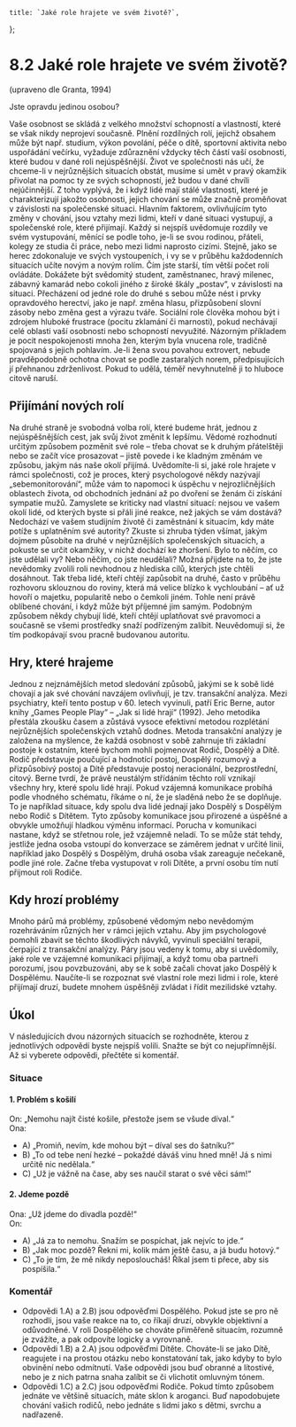     title: `Jaké role hrajete ve svém životě?`,
};

# 8.2 Jaké role hrajete ve svém životě?

(upraveno dle Granta, 1994)

Jste opravdu jedinou osobou?

Vaše osobnost se skládá z velkého množství schopností a vlastností, které se však nikdy neprojeví současně. Plnění rozdílných rolí, jejichž obsahem může být např. studium, výkon povolání, péče o dítě, sportovní aktivita nebo uspořádání večírku, vyžaduje zdůraznění vždycky těch částí vaší osobnosti, které budou v dané roli nejúspěšnější. Život ve společnosti nás učí, že chceme-li v nejrůznějších situacích obstát, musíme si umět v pravý okamžik přivolat na pomoc ty ze svých schopností, jež budou v dané chvíli nejúčinnější. Z toho vyplývá, že i když lidé mají stálé vlastnosti, které je charakterizují jakožto osobnosti, jejich chování se může značně proměňovat v závislosti na společenské situaci. Hlavním faktorem, ovlivňujícím tyto změny v chování, jsou vztahy mezi lidmi, kteří v dané situaci vystupují, a společenské role, které přijímají. Každý si nejspíš uvědomuje rozdíly ve svém vystupování, měnící se podle toho, je-li se svou rodinou, přáteli, kolegy ze studia či práce, nebo mezi lidmi naprosto cizími. Stejně, jako se herec zdokonaluje ve svých vystoupeních, i vy se v průběhu každodenních situacích učíte novým a novým rolím. Čím jste starší, tím větší počet rolí ovládáte. Dokážete být svědomitý student, zaměstnanec, hravý milenec, zábavný kamarád nebo cokoli jiného z široké škály „postav“, v závislosti na situaci. Přecházení od jedné role do druhé s sebou může nést i prvky opravdového herectví, jako je např. změna hlasu, přizpůsobení slovní zásoby nebo změna gest a výrazu tváře. Sociální role člověka mohou být i zdrojem hluboké frustrace (pocitu zklamání či marnosti), pokud nechávají celé oblasti vaší osobnosti nebo schopností nevyužité. Názorným příkladem je pocit nespokojenosti mnoha žen, kterým byla vnucena role, tradičně spojovaná s jejich pohlavím. Je-li žena svou povahou extrovert, nebude pravděpodobně ochotna chovat se podle zastaralých norem, předpisujících jí přehnanou zdrženlivost. Pokud to udělá, téměř nevyhnutelně ji to hluboce citově naruší.

## Přijímání nových rolí

Na druhé straně je svobodná volba rolí, které budeme hrát, jednou z nejúspěšnějších cest, jak svůj život změnit k lepšímu. Vědomé rozhodnutí určitým způsobem pozměnit své role – třeba chovat se k druhým přátelštěji nebo se začít více prosazovat – jistě povede i ke kladným změnám ve způsobu, jakým nás naše okolí přijímá. Uvědomíte-li si, jaké role hrajete v rámci společnosti, což je proces, který psychologové někdy nazývají „sebemonitorování“, může vám to napomoci k úspěchu v nejrozličnějších oblastech života, od obchodních jednání až po dvoření se ženám či získání sympatie mužů. Zamyslete se kriticky nad vlastní situací: nejsou ve vašem okolí lidé, od kterých byste si přáli jiné reakce, než jakých se vám dostává? Nedochází ve vašem studijním životě či zaměstnání k situacím, kdy máte potíže s uplatněním své autority? Zkuste si zhruba týden všímat, jakým dojmem působíte na druhé v nejrůznějších společenských situacích, a pokuste se určit okamžiky, v nichž dochází ke zhoršení. Bylo to něčím, co jste udělali vy? Nebo něčím, co jste neudělali? Možná přijdete na to, že jste nevědomky zvolili roli nevhodnou z hlediska cílů, kterých jste chtěli dosáhnout. Tak třeba lidé, kteří chtějí zapůsobit na druhé, často v průběhu rozhovoru sklouznou do roviny, která má velice blízko k vychloubání – ať už hovoří o majetku, popularitě nebo o čemkoli jiném. Tohle není právě oblíbené chování, i když může být příjemné jim samým. Podobným způsobem někdy chybují lidé, kteří chtějí uplatňovat své pravomoci a současně se všemi prostředky snaží podřízeným zalíbit. Neuvědomují si, že tím podkopávají svou pracně budovanou autoritu.

## Hry, které hrajeme

Jednou z nejznámějších metod sledování způsobů, jakými se k sobě lidé chovají a jak své chování navzájem ovlivňují, je tzv. transakční analýza. Mezi psychiatry, kteří tento postup v 60. letech vyvinuli, patří Eric Berne, autor knihy „Games People Play“ – „Jak si lidé hrají“ (1992). Jeho metodika přestála zkoušku časem a zůstává vysoce efektivní metodou rozplétání nejrůznějších společenských vztahů dodnes. Metoda transakční analýzy je založena na myšlence, že každá osobnost v sobě zahrnuje tři základní postoje k ostatním, které bychom mohli pojmenovat Rodič, Dospělý a Dítě. Rodič představuje poučující a hodnotící postoj, Dospělý rozumový a přizpůsobivý postoj a Dítě představuje postoj neracionální, bezprostřední, citový. Berne tvrdí, že právě neustálým střídáním těchto rolí vznikají všechny hry, které spolu lidé hrají. Pokud vzájemná komunikace probíhá podle vhodného schématu, říkáme o ní, že je sladěná nebo že se doplňuje. To je například situace, kdy spolu dva lidé jednají jako Dospělý s Dospělým nebo Rodič s Dítětem. Tyto způsoby komunikace jsou přirozené a úspěšné a obvykle umožňují hladkou výměnu informací. Porucha v komunikaci nastane, když se střetnou role, jež vzájemně neladí. To se může stát tehdy, jestliže jedna osoba vstoupí do konverzace se záměrem jednat v určité linii, například jako Dospělý s Dospělým, druhá osoba však zareaguje nečekaně, podle jiné role. Začne třeba vystupovat v roli Dítěte, a první osobu tím nutí přijmout roli Rodiče.

## Kdy hrozí problémy

Mnoho párů má problémy, způsobené vědomým nebo nevědomým rozehráváním různých her v rámci jejich vztahu. Aby jim psychologové pomohli zbavit se těchto škodlivých návyků, vyvinuli speciální terapii, čerpající z transakční analýzy. Páry jsou vedeny k tomu, aby si uvědomily, jaké role ve vzájemné komunikaci přijímají, a když tomu oba partneři porozumí, jsou povzbuzováni, aby se k sobě začali chovat jako Dospělý k Dospělému. Naučíte-li se rozpoznat své vlastní role mezi lidmi i role, které přijímají druzí, budete mnohem úspěšněji zvládat i řídit mezilidské vztahy.

## Úkol

V následujících dvou názorných situacích se rozhodněte, kterou z jednotlivých odpovědí byste nejspíš volili. Snažte se být co nejupřímnější. Až si vyberete odpovědi, přečtěte si komentář.

### Situace

#### 1. Problém s košilí

On: „Nemohu najít čisté košile, přestože jsem se všude díval.“\
Ona:
- A) „Promiň, nevím, kde mohou být – díval ses do šatníku?“
- B) „To od tebe není hezké – pokaždé dáváš vinu hned mně! Já s nimi určitě nic nedělala.“
- C) „Už je vážně na čase, aby ses naučil starat o své věci sám!“

#### 2. Jdeme pozdě

Ona: „Už jdeme do divadla pozdě!“\
On:
- A) „Já za to nemohu. Snažím se pospíchat, jak nejvíc to jde.“
- B) „Jak moc pozdě? Řekni mi, kolik mám ještě času, a já budu hotový.“
- C) „To je tím, že mě nikdy neposloucháš! Říkal jsem ti přece, aby sis pospíšila.“

### Komentář

- Odpovědi 1.A) a 2.B) jsou odpověďmi Dospělého. Pokud jste se pro ně rozhodli, jsou vaše reakce na to, co říkají druzí, obvykle objektivní a odůvodněné. V roli Dospělého se chováte přiměřeně situacím, rozumně je zvážíte, a pak odpovíte logicky a vyrovnaně.
- Odpovědi 1.B) a 2.A) jsou odpověďmi Dítěte. Chováte-li se jako Dítě, reagujete i na prostou otázku nebo konstatování tak, jako kdyby to bylo obvinění nebo odmítnutí. Vaše odpovědi jsou buď obranné a lítostivé, nebo je z nich patrna snaha zalíbit se či vlichotit omluvným tónem.
- Odpovědi 1.C) a 2.C) jsou odpověďmi Rodiče. Pokud tímto způsobem jednáte ve většině situacích, máte sklon k aroganci. Buď napodobujete chování vašich rodičů, nebo jednáte s lidmi jako s dětmi, svrchu a nadřazeně.
